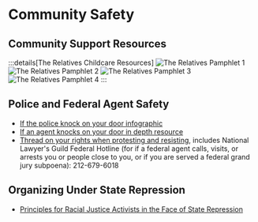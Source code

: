 # Community Safety

## Community Support Resources
:::details[The Relatives Childcare Resources]
![The Relatives Pamphlet 1](/childcare-resources/the-relatives-pamphlet-1.jpeg)
![The Relatives Pamphlet 2](/childcare-resources/the-relatives-pamphlet-2.jpeg)
![The Relatives Pamphlet 3](/childcare-resources/the-relatives-pamphlet-3.jpeg)
![The Relatives Pamphlet 4](/childcare-resources/the-relatives-pamphlet-4.jpeg)
:::

## Police and Federal Agent Safety
- [If the police knock on your door infographic](https://www.instagram.com/p/C3GGs3ip7X0/)
- [If an agent knocks on your door in depth resource](https://t.co/9esFat47Va)
- [Thread on your rights when protesting and resisting](https://www.instagram.com/p/C3GwBr3uBLR/), includes National Lawyer's Guild Federal Hotline (for if a federal agent calls, visits, or arrests you or people close to you, or if you are served a federal grand jury subpoena): 212-679-6018

## Organizing Under State Repression
- [Principles for Racial Justice Activists in the Face of State Repression](https://collectiveliberation.org/resources/a-troublemakers-guide-principles-for-racial-justice-activists-in-the-face-of-state-repression/)

